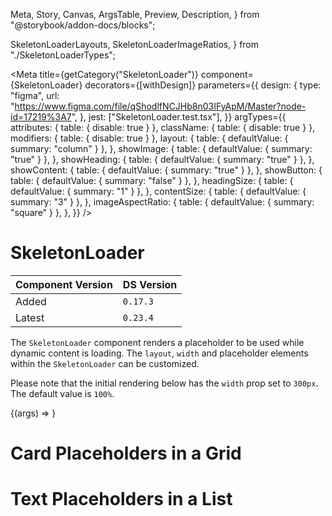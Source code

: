   Meta,
  Story,
  Canvas,
  ArgsTable,
  Preview,
  Description,
} from "@storybook/addon-docs/blocks";

  SkeletonLoaderLayouts,
  SkeletonLoaderImageRatios,
} from "./SkeletonLoaderTypes";

<Meta
  title={getCategory("SkeletonLoader")}
  component={SkeletonLoader}
  decorators={[withDesign]}
  parameters={{
    design: {
      type: "figma",
      url:
        "https://www.figma.com/file/qShodlfNCJHb8n03IFyApM/Master?node-id=17219%3A7",
    },
    jest: ["SkeletonLoader.test.tsx"],
  }}
  argTypes={{
    attributes: { table: { disable: true } },
    className: { table: { disable: true } },
    modifiers: { table: { disable: true } },
    layout: {
      table: { defaultValue: { summary: "column" } },
    },
    showImage: {
      table: { defaultValue: { summary: "true" } },
    },
    showHeading: {
      table: { defaultValue: { summary: "true" } },
    },
    showContent: {
      table: { defaultValue: { summary: "true" } },
    },
    showButton: {
      table: { defaultValue: { summary: "false" } },
    },
    headingSize: {
      table: { defaultValue: { summary: "1" } },
    },
    contentSize: {
      table: { defaultValue: { summary: "3" } },
    },
    imageAspectRatio: {
      table: { defaultValue: { summary: "square" } },
    },
  }}
/>

# SkeletonLoader

| Component Version | DS Version |
| ----------------- | ---------- |
| Added             | `0.17.3`   |
| Latest            | `0.23.4`   |

<Description of={SkeletonLoader} />

The `SkeletonLoader` component renders a placeholder to be used while dynamic
content is loading. The `layout`, `width` and placeholder elements within the
`SkeletonLoader` can be customized.

Please note that the initial rendering below has the `width` prop set to `300px`.
The default value is `100%`.

<Preview withToolbar>
  <Story
    name="SkeletonLoader"
    args={{
      width: "300px",
    }}
  >
    {(args) => <SkeletonLoader {...args} />}
  </Story>
</Preview>

<ArgsTable story="SkeletonLoader" />

# Card Placeholders in a Grid

<Preview>
  <Story name="Placeholders in a Grid">
    <div
      style={{
        display: "grid",
        gap: "2rem",
        gridTemplateColumns: "repeat(3, 1fr)",
      }}
    >
      <SkeletonLoader
        imageAspectRatio={SkeletonLoaderImageRatios.Landscape}
        border
      />
      <SkeletonLoader
        imageAspectRatio={SkeletonLoaderImageRatios.Landscape}
        border
      />
      <SkeletonLoader
        imageAspectRatio={SkeletonLoaderImageRatios.Landscape}
        border
      />
      <SkeletonLoader
        imageAspectRatio={SkeletonLoaderImageRatios.Landscape}
        border
      />
      <SkeletonLoader
        imageAspectRatio={SkeletonLoaderImageRatios.Landscape}
        border
      />
      <SkeletonLoader
        imageAspectRatio={SkeletonLoaderImageRatios.Landscape}
        border
      />
    </div>
  </Story>
</Preview>

# Text Placeholders in a List

<Preview>
  <Story name="Placeholders in a List">
    <div
      style={{
        display: "grid",
        gap: "2rem",
        gridTemplateColumns: "repeat(1, 1fr)",
      }}
    >
      <SkeletonLoader layout={SkeletonLoaderLayouts.Row} showImage={false} />
      <SkeletonLoader layout={SkeletonLoaderLayouts.Row} showImage={false} />
      <SkeletonLoader layout={SkeletonLoaderLayouts.Row} showImage={false} />
      <SkeletonLoader layout={SkeletonLoaderLayouts.Row} showImage={false} />
      <SkeletonLoader layout={SkeletonLoaderLayouts.Row} showImage={false} />
    </div>
  </Story>
</Preview>
